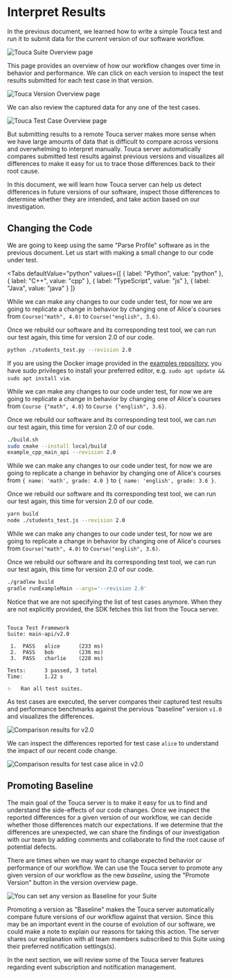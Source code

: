 
# Interpret Results

In the previous document, we learned how to write a simple Touca test and run it
to submit data for the _current_ version of our software workflow.

![Touca Suite Overview page](/img/assets/touca-suite-page-single-version.png)

This page provides an overview of how our workflow changes over time in behavior
and performance. We can click on each version to inspect the test results
submitted for each test case in that version.

![Touca Version Overview page](/img/assets/touca-version-page-first.png)

We can also review the captured data for any one of the test cases.

![Touca Test Case Overview page](/img/assets/touca-case-page-first.png)

But submitting results to a remote Touca server makes more sense when we have
large amounts of data that is difficult to compare across versions and
overwhelming to interpret manually. Touca server automatically compares
submitted test results against previous versions and visualizes all differences
to make it easy for us to trace those differences back to their root cause.

In this document, we will learn how Touca server can help us detect differences
in future versions of our software, inspect those differences to determine
whether they are intended, and take action based on our investigation.

## Changing the Code

We are going to keep using the same "Parse Profile" software as in the previous
document. Let us start with making a small change to our code under test.

<Tabs
  defaultValue="python"
  values={[
    { label: "Python", value: "python" },
    { label: "C++", value: "cpp" },
    { label: "TypeScript", value: "js" },
    { label: "Java", value: "java" }
  ]}
>
  <TabItem value="python">

While we can make any changes to our code under test, for now we are going to
replicate a change in behavior by changing one of Alice's courses from
`Course("math", 4.0)` to `Course("english", 3.6)`.

Once we rebuild our software and its corresponding test tool, we can run our
test again, this time for version 2.0 of our code.

```bash
python ./students_test.py --revision 2.0
```

  </TabItem>
  <TabItem value="cpp">

If you are using the Docker image provided in the
[examples repository](https://github.com/trytouca/examples), you have sudo
privileges to install your preferred editor, e.g.
`sudo apt update && sudo apt install vim`.

While we can make any changes to our code under test, for now we are going to
replicate a change in behavior by changing one of Alice's courses from
`Course {"math", 4.0}` to `Course {"english", 3.6}`.

Once we rebuild our software and its corresponding test tool, we can run our
test again, this time for version 2.0 of our code.

```bash
./build.sh
sudo cmake --install local/build
example_cpp_main_api --revision 2.0
```

  </TabItem>
  <TabItem value="js">

While we can make any changes to our code under test, for now we are going to
replicate a change in behavior by changing one of Alice's courses from
`{ name: 'math', grade: 4.0 }` to `{ name: 'english', grade: 3.6 }`.

Once we rebuild our software and its corresponding test tool, we can run our
test again, this time for version 2.0 of our code.

```bash
yarn build
node ./students_test.js --revision 2.0
```

  </TabItem>
  <TabItem value="java">

While we can make any changes to our code under test, for now we are going to
replicate a change in behavior by changing one of Alice's courses from
`Course("math", 4.0)` to `Course("english", 3.6)`.

Once we rebuild our software and its corresponding test tool, we can run our
test again, this time for version 2.0 of our code.

```bash
./gradlew build
gradle runExampleMain --args='--revision 2.0'
```

  </TabItem>
</Tabs>

Notice that we are not specifying the list of test cases anymore. When they are
not explicitly provided, the SDK fetches this list from the Touca server.

```text

Touca Test Framework
Suite: main-api/v2.0

 1.  PASS   alice      (233 ms)
 2.  PASS   bob        (236 ms)
 3.  PASS   charlie    (228 ms)

Tests:      3 passed, 3 total
Time:       1.22 s

✨   Ran all test suites.

```

As test cases are executed, the server compares their captured test results and
performance benchmarks against the pervious "baseline" version `v1.0` and
visualizes the differences.

![Comparison results for v2.0](/img/assets/touca-version-page-second.png)

We can inspect the differences reported for test case `alice` to understand the
impact of our recent code change.

![Comparison results for test case alice in v2.0](/img/assets/touca-case-page-second.png)

## Promoting Baseline

The main goal of the Touca server is to make it easy for us to find and
understand the side-effects of our code changes. Once we inspect the reported
differences for a given version of our workflow, we can decide whether those
differences match our expectations. If we determine that the differences are
unexpected, we can share the findings of our investigation with our team by
adding comments and collaborate to find the root cause of potential defects.

There are times when we may want to change expected behavior or performance of
our workflow. We can use the Touca server to promote any given version of our
workflow as the new _baseline_, using the "Promote Version" button in the
version overview page.

![You can set any version as Baseline for your Suite](/img/assets/touca-version-page-promote.png)

Promoting a version as "Baseline" makes the Touca server automatically compare
future versions of our workflow against that version. Since this may be an
important event in the course of evolution of our software, we could make a note
to explain our reasons for taking this action. The server shares our explanation
with all team members subscribed to this Suite using their preferred
notification settings(s).

In the next section, we will review some of the Touca server features regarding
event subscription and notification management.

